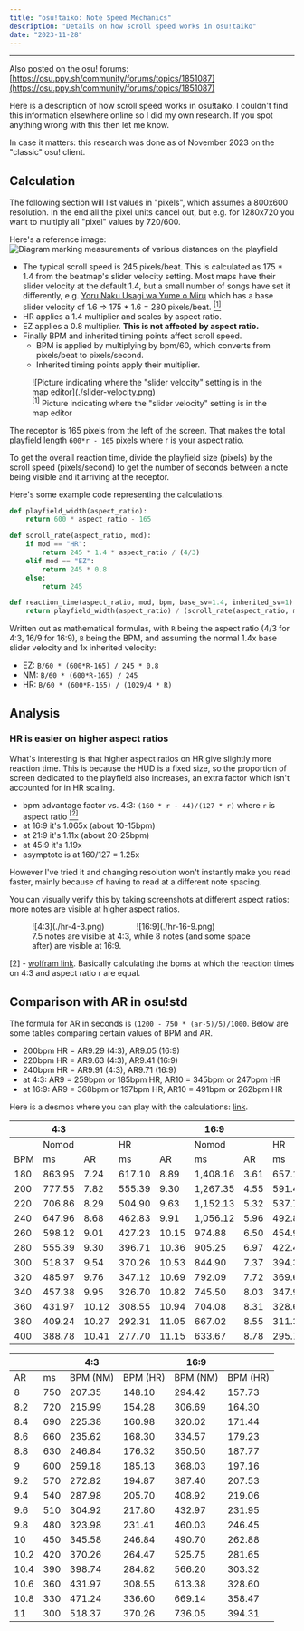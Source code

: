 ---
title: "osu!taiko: Note Speed Mechanics"
description: "Details on how scroll speed works in osu!taiko"
date: "2023-11-28"
---


---

Also posted on the osu! forums: [https://osu.ppy.sh/community/forums/topics/1851087](https://osu.ppy.sh/community/forums/topics/1851087)

Here is a description of how scroll speed works in osu!taiko. I couldn't find this information elsewhere online so I did my own research. If you spot anything wrong with this then let me know.

In case it matters: this research was done as of November 2023 on the "classic" osu! client. 

## Calculation

<Callout>
The following section will list values in "pixels", which assumes a 800x600 resolution. 
In the end all the pixel units cancel out, but e.g. for 1280x720 you want to multiply all "pixel" values by 720/600.
</Callout>

Here's a reference image:
![Diagram marking measurements of various distances on the playfield](./measurement.png)

* The typical scroll speed is 245 pixels/beat. This is calculated as 175 * 1.4 from the beatmap's slider velocity setting. Most maps have their slider velocity at the default 1.4, but a small number of songs have set it differently, e.g. [Yoru Naku Usagi wa Yume o Miru](https://osu.ppy.sh/beatmapsets/58951#taiko/388464) which has a base slider velocity of 1.6 => 175 * 1.6 = 280 pixels/beat. [<sup>[1]</sup>](#note-1)
* HR applies a 1.4 multiplier and scales by aspect ratio.
* EZ applies a 0.8 multiplier. **This is not affected by aspect ratio.**
* Finally BPM and inherited timing points affect scroll speed.
  * BPM is applied by multiplying by bpm/60, which converts from pixels/beat to pixels/second.
  * Inherited timing points apply their multiplier.

<figure>
![Picture indicating where the "slider velocity" setting is in the map editor](./slider-velocity.png)
<figcaption><a id="note-1"></a><sup>[1]</sup> Picture indicating where the "slider velocity" setting is in the map editor</figcaption>
</figure>

The receptor is 165 pixels from the left of the screen. That makes the total playfield length `600*r - 165` pixels where r is your aspect ratio.

To get the overall reaction time, divide the playfield size (pixels) by the scroll speed (pixels/second) to get the number of seconds between a note being visible and it arriving at the receptor.

Here's some example code representing the calculations.

```python
def playfield_width(aspect_ratio):
    return 600 * aspect_ratio - 165

def scroll_rate(aspect_ratio, mod):
    if mod == "HR":
        return 245 * 1.4 * aspect_ratio / (4/3)
    elif mod == "EZ":
        return 245 * 0.8
    else:
        return 245

def reaction_time(aspect_ratio, mod, bpm, base_sv=1.4, inherited_sv=1):
    return playfield_width(aspect_ratio) / (scroll_rate(aspect_ratio, mod) * bpm/60 * base_sv/1.4 * inherited_sv)
```

Written out as mathematical formulas, with `R` being the aspect ratio (4/3 for 4:3, 16/9 for 16:9), `B` being the BPM, and assuming the normal 1.4x base slider velocity and 1x inherited velocity:

 * EZ: `B/60 * (600*R-165) / 245 * 0.8`
 * NM: `B/60 * (600*R-165) / 245`
 * HR: `B/60 * (600*R-165) / (1029/4 * R)`

## Analysis

### HR is easier on higher aspect ratios

What's interesting is that higher aspect ratios on HR give slightly more reaction time. This is because the HUD is a fixed size, so the proportion of screen dedicated to the playfield also increases, an extra factor which isn't accounted for in HR scaling.

- bpm advantage factor vs. 4:3: `(160 * r - 44)/(127 * r)` where `r` is aspect ratio [<sup>[2]</sup>](#note-2)
- at 16:9 it's 1.065x (about 10-15bpm)
- at 21:9 it's 1.11x (about 20-25bpm)
- at 45:9 it's 1.19x
- asymptote is at 160/127 = 1.25x

However I've tried it and changing resolution won't instantly make you read faster, mainly because of having to read at a different note spacing.

You can visually verify this by taking screenshots at different aspect ratios: more notes are visible at higher aspect ratios.

<figure>
<div style="display: grid; grid-template-columns: 3fr 4fr; column-gap: 5px;">
    <div>![4:3](./hr-4-3.png)</div>
    <div>![16:9](./hr-16-9.png)</div>
</div>
<figcaption>7.5 notes are visible at 4:3, while 8 notes (and some space after) are visible at 16:9.</figcaption>
</figure>

<a id="note-2"></a>[2] - [wolfram link](https://www.wolframalpha.com/input?i=solve+%28600r-165%29%2F%28%28245*14%2F10*r%2F%284%2F3%29%29%2F60+*+y%29+%3D+%28600*%284%2F3%29-165%29%2F%28%28245*14%2F10*%284%2F3%29%2F%284%2F3%29%29%2F60+*+x%29+for+y). Basically calculating the bpms at which the reaction times on 4:3 and aspect ratio r are equal.

## Comparison with AR in osu!std

The formula for AR in seconds is `(1200 - 750 * (ar-5)/5)/1000`. Below are some tables comparing certain values of BPM and AR.

- 200bpm HR = AR9.29 (4:3), AR9.05 (16:9)
- 220bpm HR = AR9.63 (4:3), AR9.41 (16:9)
- 240bpm HR = AR9.91 (4:3), AR9.71 (16:9)
- at 4:3: AR9 = 259bpm or 185bpm HR, AR10 = 345bpm or 247bpm HR
- at 16:9: AR9 = 368bpm or 197bpm HR, AR10 = 491bpm or 262bpm HR

Here is a desmos where you can play with the calculations: [link](https://www.desmos.com/calculator/yo2jx1w2z2).


|     | 4:3    |       |        |       | 16:9     |      |        |       |
|-----|--------|-------|--------|-------|----------|------|--------|-------|
|     | Nomod  |       | HR     |       | Nomod    |      | HR     |       |
| BPM | ms     | AR    | ms     | AR    | ms       | AR   | ms     | AR    |
| 180 | 863.95 | 7.24  | 617.10 | 8.89  | 1,408.16 | 3.61 | 657.19 | 8.62  |
| 200 | 777.55 | 7.82  | 555.39 | 9.30  | 1,267.35 | 4.55 | 591.47 | 9.06  |
| 220 | 706.86 | 8.29  | 504.90 | 9.63  | 1,152.13 | 5.32 | 537.70 | 9.42  |
| 240 | 647.96 | 8.68  | 462.83 | 9.91  | 1,056.12 | 5.96 | 492.89 | 9.71  |
| 260 | 598.12 | 9.01  | 427.23 | 10.15 | 974.88   | 6.50 | 454.98 | 9.97  |
| 280 | 555.39 | 9.30  | 396.71 | 10.36 | 905.25   | 6.97 | 422.48 | 10.18 |
| 300 | 518.37 | 9.54  | 370.26 | 10.53 | 844.90   | 7.37 | 394.31 | 10.37 |
| 320 | 485.97 | 9.76  | 347.12 | 10.69 | 792.09   | 7.72 | 369.67 | 10.54 |
| 340 | 457.38 | 9.95  | 326.70 | 10.82 | 745.50   | 8.03 | 347.92 | 10.68 |
| 360 | 431.97 | 10.12 | 308.55 | 10.94 | 704.08   | 8.31 | 328.60 | 10.81 |
| 380 | 409.24 | 10.27 | 292.31 | 11.05 | 667.02   | 8.55 | 311.30 | 10.92 |
| 400 | 388.78 | 10.41 | 277.70 | 11.15 | 633.67   | 8.78 | 295.74 | 11.03 |



|      |     | 4:3      |          | 16:9     |          |
|------|-----|----------|----------|----------|----------|
| AR   | ms  | BPM (NM) | BPM (HR) | BPM (NM) | BPM (HR) |
| 8    | 750 | 207.35   | 148.10   | 294.42   | 157.73   |
| 8.2  | 720 | 215.99   | 154.28   | 306.69   | 164.30   |
| 8.4  | 690 | 225.38   | 160.98   | 320.02   | 171.44   |
| 8.6  | 660 | 235.62   | 168.30   | 334.57   | 179.23   |
| 8.8  | 630 | 246.84   | 176.32   | 350.50   | 187.77   |
| 9    | 600 | 259.18   | 185.13   | 368.03   | 197.16   |
| 9.2  | 570 | 272.82   | 194.87   | 387.40   | 207.53   |
| 9.4  | 540 | 287.98   | 205.70   | 408.92   | 219.06   |
| 9.6  | 510 | 304.92   | 217.80   | 432.97   | 231.95   |
| 9.8  | 480 | 323.98   | 231.41   | 460.03   | 246.45   |
| 10   | 450 | 345.58   | 246.84   | 490.70   | 262.88   |
| 10.2 | 420 | 370.26   | 264.47   | 525.75   | 281.65   |
| 10.4 | 390 | 398.74   | 284.82   | 566.20   | 303.32   |
| 10.6 | 360 | 431.97   | 308.55   | 613.38   | 328.60   |
| 10.8 | 330 | 471.24   | 336.60   | 669.14   | 358.47   |
| 11   | 300 | 518.37   | 370.26   | 736.05   | 394.31   |